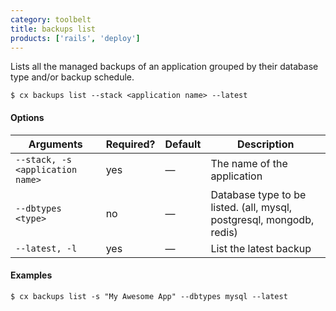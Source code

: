 ```yaml
---
category: toolbelt
title: backups list
products: ['rails', 'deploy']
---
```


Lists all the managed backups of an application grouped by their database type and/or backup schedule.

```shell
$ cx backups list --stack <application name> --latest
```

#### Options

| Arguments | Required? | Default | Description |
|  ---  |  ---  |  ---  |  ---  |
| `--stack, -s <application name>` | yes | — | The name of the application |
| `--dbtypes <type>` | no | — | Database type to be listed. (all, mysql, postgresql, mongodb, redis) |
| `--latest, -l` | yes | — | List the latest backup |

#### Examples

```shell
$ cx backups list -s "My Awesome App" --dbtypes mysql --latest
```

